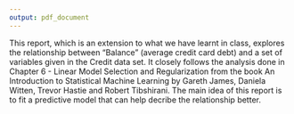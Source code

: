 ```yaml
---
output: pdf_document
---
```


This report, which is an extension to what we have learnt in class, explores the relationship between "Balance" (average credit card debt) and a set of variables given in the Credit data set. It closely follows the analysis done in Chapter 6 - Linear Model Selection and Regularization from the book An Introduction to Statistical Machine Learning by Gareth James, Daniela Witten, Trevor Hastie and Robert Tibshirani. The main idea of this report is to fit a predictive model that can help decribe the relationship better.
